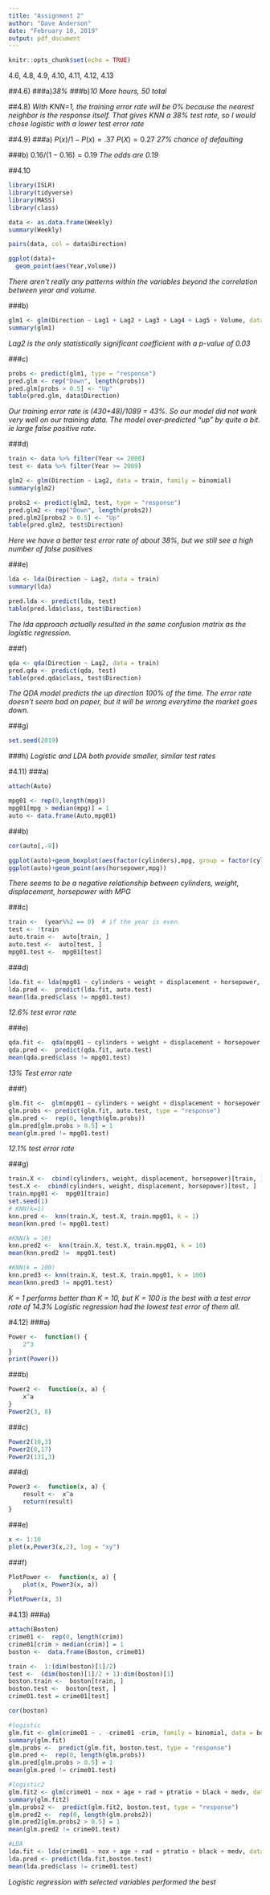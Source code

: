 ```yaml
---
title: "Assignment 2"
author: "Dave Anderson"
date: "February 10, 2019"
output: pdf_document
---
```


```r
knitr::opts_chunk$set(echo = TRUE)
```

4.6, 4.8, 4.9,  4.10, 4.11, 4.12, 4.13


##4.6)
###a)*38%*
###b)*10 More hours, 50 total*

##4.8)
*With KNN=1, the training error rate will be 0% because the nearest neighbor is the response itself. That gives KNN a 38% test rate, so I would chose logistic with a lower test error rate*

##4.9)
###a) 
$P(x)/1-P(x) = .37$
$P(X) = 0.27$
*27% chance of defaulting*

###b)
$0.16/(1-0.16) = 0.19$
*The odds are 0.19*

##4.10
```r

library(ISLR)
library(tidyverse)
library(MASS)
library(class)

data <- as.data.frame(Weekly)
summary(Weekly)

pairs(data, col = data$Direction)

ggplot(data)+
  geom_point(aes(Year,Volume))
```
*There aren't really any patterns within the variables beyond the correlation between year and volume.*

###b)
```r
glm1 <- glm(Direction ~ Lag1 + Lag2 + Lag3 + Lag4 + Lag5 + Volume, data = data, family = binomial)
summary(glm1)
```

*Lag2 is the only statistically significant coefficient with a p-value of 0.03*

###c)
```r
probs <- predict(glm1, type = "response")
pred.glm <- rep("Down", length(probs))
pred.glm[probs > 0.5] <- "Up"
table(pred.glm, data$Direction)
```

*Our training error rate is (430+48)/1089 = 43%. So our model did not work very well on our training data. The model over-predicted "up" by quite a bit. ie large false positive rate.*

###d)
```r
train <- data %>% filter(Year <= 2008)
test <- data %>% filter(Year >= 2009)

glm2 <- glm(Direction ~ Lag2, data = train, family = binomial)
summary(glm2)

probs2 <- predict(glm2, test, type = "response")
pred.glm2 <- rep("Down", length(probs2))
pred.glm2[probs2 > 0.5] <- "Up"
table(pred.glm2, test$Direction)
```

*Here we have a better test error rate of about 38%, but we still see a high number of false positives*

###e)
```r

lda <- lda(Direction ~ Lag2, data = train)
summary(lda)

pred.lda <- predict(lda, test)
table(pred.lda$class, test$Direction)
```
*The lda approach actually resulted in the same confusion matrix as the logistic regression.*

###f)
```r
qda <- qda(Direction ~ Lag2, data = train)
pred.qda <- predict(qda, test)
table(pred.qda$class, test$Direction)
```

*The QDA model predicts the up direction 100% of the time. The error rate doesn't seem bad on paper, but it will be wrong everytime the market goes down.*

###g)

```r
set.seed(2019)

```
###h)
*Logistic and LDA both provide smaller, similar test rates*

#4.11)
###a)
```r
attach(Auto)

mpg01 <- rep(0,length(mpg))
mpg01[mpg > median(mpg)] = 1
auto <- data.frame(Auto,mpg01)
```

###b)
```r
cor(auto[,-9])

ggplot(auto)+geom_boxplot(aes(factor(cylinders),mpg, group = factor(cylinders)))
ggplot(auto)+geom_point(aes(horsepower,mpg))
```
*There seems to be a negative relationship between cylinders, weight, displacement, horsepower with MPG*

###c)
```r
train <-  (year%%2 == 0)  # if the year is even
test <- !train
auto.train <-  auto[train, ]
auto.test <-  auto[test, ]
mpg01.test <-  mpg01[test]
```
###d)
```r
lda.fit <- lda(mpg01 ~ cylinders + weight + displacement + horsepower, data = auto.train)
lda.pred <-  predict(lda.fit, auto.test)
mean(lda.pred$class != mpg01.test)
```
*12.6% test error rate*

###e)
```r
qda.fit <-  qda(mpg01 ~ cylinders + weight + displacement + horsepower, data = auto.train)
qda.pred <-  predict(qda.fit, auto.test)
mean(qda.pred$class != mpg01.test)
```
*13% Test error rate*

###f)
```r
glm.fit <-  glm(mpg01 ~ cylinders + weight + displacement + horsepower, data = auto.train, family = binomial)
glm.probs <- predict(glm.fit, auto.test, type = "response")
glm.pred <-  rep(0, length(glm.probs))
glm.pred[glm.probs > 0.5] = 1
mean(glm.pred != mpg01.test)

```
*12.1% test error rate*

###g)
```r
train.X <-  cbind(cylinders, weight, displacement, horsepower)[train, ]
test.X <-  cbind(cylinders, weight, displacement, horsepower)[test, ]
train.mpg01 <-  mpg01[train]
set.seed(1)
# KNN(k=1)
knn.pred <-  knn(train.X, test.X, train.mpg01, k = 1)
mean(knn.pred != mpg01.test)

#KNN(k = 10)
knn.pred2 <-  knn(train.X, test.X, train.mpg01, k = 10)
mean(knn.pred2 !=  mpg01.test)

#KNN(k = 100)
knn.pred3 <- knn(train.X, test.X, train.mpg01, k = 100)
mean(knn.pred3 != mpg01.test)
```
*K = 1 performs better than K = 10, but K = 100 is the best with a test error rate of 14.3% Logistic regression had the lowest test error of them all.*

#4.12)
###a)
```r
Power <-  function() {
    2^3
}
print(Power())
```
###b)
```r
Power2 <-  function(x, a) {
    x^a
}
Power2(3, 8)
```

###c)
```r
Power2(10,3)
Power2(8,17)
Power2(131,3)
```

###d)
```r
Power3 <-  function(x, a) {
    result <-  x^a
    return(result)
}
```

###e)
```r
x <- 1:10
plot(x,Power3(x,2), log = "xy")
```
###f)
```r
PlotPower <-  function(x, a) {
    plot(x, Power3(x, a))
}
PlotPower(x, 3)
```

#4.13)
###a)
```r
attach(Boston)
crime01 <-  rep(0, length(crim))
crime01[crim > median(crim)] = 1
boston <-  data.frame(Boston, crime01)

train <-  1:(dim(boston)[1]/2)
test <-  (dim(boston)[1]/2 + 1):dim(boston)[1]
boston.train <-  boston[train, ]
boston.test <-  boston[test, ]
crime01.test = crime01[test]

cor(boston)
```
```r
#logistic
glm.fit <- glm(crime01 ~ . -crime01 -crim, family = binomial, data = boston.train)
summary(glm.fit)
glm.probs <-  predict(glm.fit, boston.test, type = "response")
glm.pred <-  rep(0, length(glm.probs))
glm.pred[glm.probs > 0.5] = 1
mean(glm.pred != crime01.test)
```
```r
#logistic2
glm.fit2 <- glm(crime01 ~ nox + age + rad + ptratio + black + medv, data = boston.train, family = binomial)
summary(glm.fit2)
glm.probs2 <-  predict(glm.fit2, boston.test, type = "response")
glm.pred2 <-  rep(0, length(glm.probs2))
glm.pred2[glm.probs2 > 0.5] = 1
mean(glm.pred2 != crime01.test)
```
```r
#LDA
lda.fit <- lda(crime01 ~ nox + age + rad + ptratio + black + medv, data = boston.train)
lda.pred <- predict(lda.fit,boston.test)
mean(lda.pred$class != crime01.test)
```
*Logistic regression with selected variables performed the best*
